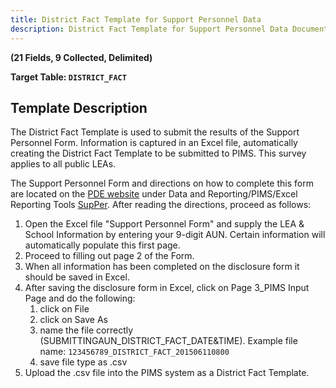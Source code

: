 ```yaml
---
title: District Fact Template for Support Personnel Data
description: District Fact Template for Support Personnel Data Documentation
---
```


**(21 Fields, 9 Collected, Delimited)**

**Target Table: `DISTRICT_FACT`**

## Template Description

The District Fact Template is used to submit the results of the Support Personnel Form. Information is captured in an Excel file, automatically creating the District Fact Template to be submitted to PIMS. This survey applies to all public LEAs.

The Support Personnel Form and directions on how to complete this form are located on the [PDE website](http://www.education.pa.gov/) under Data and Reporting/PIMS/Excel Reporting Tools [SupPer](https://www.education.pa.gov/Documents/Teachers-Administrators/PIMS/Excel%20Reporting%20Tools/SupPer%20Template.xlsx). After reading the directions, proceed as follows:

1. Open the Excel file "Support Personnel Form" and supply the LEA & School Information by entering your 9-digit AUN. Certain information will automatically populate this first page.
2. Proceed to filling out page 2 of the Form.
3. When all information has been completed on the disclosure form it should be saved in Excel.
4. After saving the disclosure form in Excel, click on Page 3_PIMS Input Page and do the following:
   1. click on File
   2. click on Save As
   3. name the file correctly (SUBMITTINGAUN_DISTRICT_FACT_DATE&TIME). Example file name: `123456789_DISTRICT_FACT_201506110800`
   4. save file type as .csv
5. Upload the .csv file into the PIMS system as a District Fact Template.